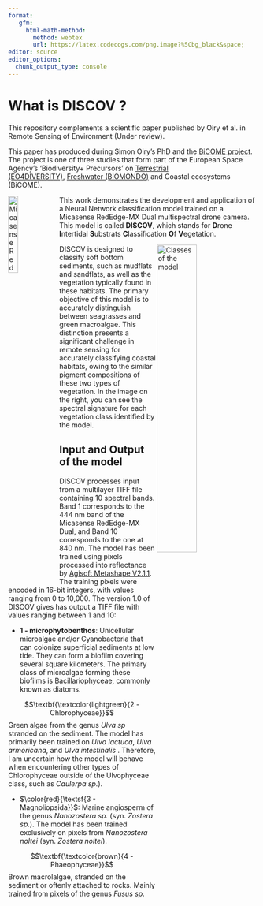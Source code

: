 ```yaml
---
format: 
   gfm:
     html-math-method: 
       method: webtex
       url: https://latex.codecogs.com/png.image?%5Cbg_black&space;
editor: source
editor_options: 
  chunk_output_type: console
---
```


# What is DISCOV ? 

This repository complements a scientific paper published by Oiry et al. in Remote Sensing of Environment (Under review).

This paper has produced during Simon Oiry's PhD and the [BiCOME project](https://bicome.info). The project is one of three studies that form part of the European Space Agency's 'Biodiversity+ Precursors' on [Terrestrial (EO4DIVERSITY)](https://www.eo4diversity.info/), [Freshwater (BIOMONDO)](https://www.biomondo.info/) and Coastal ecosystems (BiCOME).


<img src="Data/figs/Micasense_Dual_MX.png" align="left" width="20%" title="Micasense RedEdge-MX Dual">

This work demonstrates the development and application of a Neural Network classification model trained on a Micasense RedEdge-MX Dual multispectral drone camera. This model is called **DISCOV**, which stands for **D**rone **I**ntertidal **S**ubstrats **C**lassification **O**f **V**egetation.


<img src="Data/figs/Figure2.jpg" width="40%" align="right"
title="Classes of the model">

DISCOV is designed to classify soft bottom sediments, such as mudflats and sandflats, as well as the vegetation typically found in these habitats. The primary objective of this model is to accurately distinguish between seagrasses and green macroalgae. This distinction presents a significant challenge in remote sensing for accurately classifying coastal habitats, owing to the similar pigment compositions of these two types of vegetation. In the image on the right, you can see the spectral signature for each vegetation class identified by the model. 

## Input and Output of the model

DISCOV processes input from a multilayer TIFF file containing 10 spectral bands. Band 1 corresponds to the 444 nm band of the Micasense RedEdge-MX Dual, and Band 10 corresponds to the one at 840 nm. The model has been trained using pixels processed into reflectance by [Agisoft Metashape V2.1.1](https://www.agisoft.com). The training pixels were encoded in 16-bit integers, with values ranging from 0 to 10,000. The version 1.0 of DISCOV gives has output a TIFF file with values ranging between 1 and 10:

- **1 - microphytobenthos**: Unicellular microalgae and/or Cyanobacteria that can colonize superficial sediments at low tide. They can form a biofilm covering several square kilometers. The primary class of microalgae forming these biofilms is Bacillariophyceae, commonly known as diatoms.


$$\textbf{\textcolor{lightgreen}{2 - Chlorophyceae}}$$ Green algae from the genus *Ulva sp* stranded on the sediment. The model has primarily been trained on *Ulva lactuca*, *Ulva armoricana*, and *Ulva intestinalis* . Therefore, I am uncertain how the model will behave when encountering other types of Chlorophyceae outside of the Ulvophyceae class, such as  *Caulerpa sp.*). 


- $\color{red}{\textsf{3 - Magnoliopsida}}$: Marine angiosperm of the genus *Nanozostera sp.* (syn. *Zostera sp.*). The model has been trained exclusively on pixels from *Nanozostera noltei* (syn. *Zostera noltei*). 

$$\textbf{\textcolor{brown}{4 - Phaeophyceae}}$$ Brown macrolalgae, stranded on the sediment or oftenly attached to rocks. Mainly trained from pixels of the genus *Fusus sp.*


